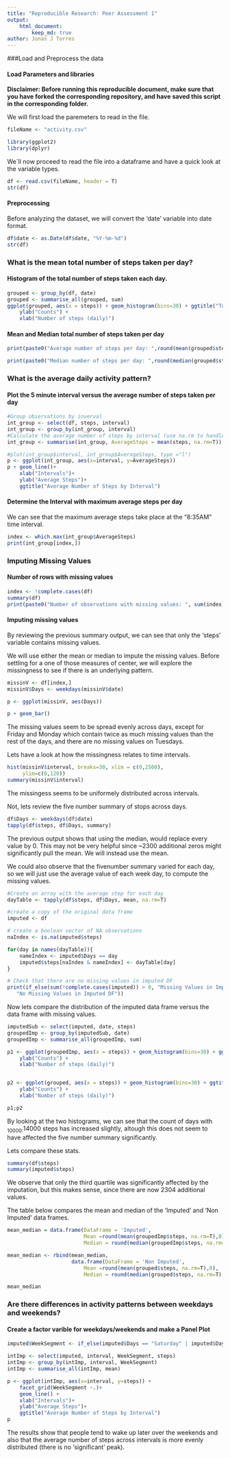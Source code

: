 ```yaml
---
title: "Reproducible Research: Peer Assessment 1"
output:
    html_document:
        keep_md: true
author: Jonas J Torres
---
```


###Load and Preprocess the data

#### Load Parameters and libraries
**Disclaimer: Before running this reproducible document, make sure that you have forked the corresponding repository, and have saved this script in the corresponding folder. **

We will first load the paremeters to read in the file.

```r
fileName <- "activity.csv"

library(ggplot2)
library(dplyr)
```

We´ll now proceed to read the file into a dataframe and have a quick look at the variable types.

```r

df <- read.csv(fileName, header = T)
str(df)

```

#### Preprocessing

Before analyzing the dataset, we will convert the 'date' variable into date format.


```r
df$date <- as.Date(df$date, "%Y-%m-%d")
str(df)
```

### What is the mean total number of steps taken per day?

#### Histogram of the total number of steps taken each day.

```r
grouped <- group_by(df, date)
grouped <- summarise_all(grouped, sum)
ggplot(grouped, aes(x = steps)) + geom_histogram(bins=30) + ggtitle("Total Number of Steps per day") +
    ylab("Counts") +
    xlab("Number of steps (daily)")

```

#### Mean and Median total number of steps taken per day

```r

print(paste0("Average number of steps per day: ",round(mean(grouped$steps, na.rm=T),0)))

print(paste0("Median number of steps per day: ",round(median(grouped$steps, na.rm=T),0)))

```


### What is the average daily activity pattern?

#### Plot the 5 minute interval versus the average number of steps taken per day

```r
#Group observations by inverval
int_group <- select(df, steps, interval)
int_group <- group_by(int_group, interval)
#Calculate the average number of steps by interval (use na.rm to handle missingness)
int_group <- summarise(int_group, AverageSteps = mean(steps, na.rm=T))

#plot(int_group$interval, int_group$AverageSteps, type ="l")
p <- ggplot(int_group, aes(x=interval, y=AverageSteps))
p + geom_line()+
    xlab("Intervals")+
    ylab("Average Steps")+
    ggtitle("Average Number of Steps by Interval")

```

#### Determine the Interval with maximum average steps per day

We can see that the maximum average steps take place at the "8:35AM" time interval.

```r
index <- which.max(int_group$AverageSteps)
print(int_group[index,])
```

### Imputing Missing Values

#### Number of rows with missing values

```r
index <- !complete.cases(df)
summary(df)
print(paste0("Number of observations with missing values: ", sum(index)))
```

#### Imputing missing values

By reviewing the previous summary output, we can see that only the 'steps' variable contains missing values.

We will use either the mean or median to impute the missing values. Before settling for a one of those measures of center, we will explore the missingness to see if there is an underlying pattern.

```r
missinV <- df[index,]
missinV$Days <- weekdays(missinV$date)

p <- ggplot(missinV, aes(Days))

p + geom_bar()

```

The missing values seem to be spread evenly across days, except for Friday and Monday which contain twice as much missing values than the rest of the days, and there are no missing values on Tuesdays.

Lets have a look at how the missingness relates to time intervals.

```r
hist(missinV$interval, breaks=30, xlim = c(0,2500),
     ylim=c(0,120))
summary(missinV$interval)

```

The missingess seems to be uniformely distributed across intervals.


Not, lets review the five number summary of stops across days.

```r
df$Days <- weekdays(df$date)
tapply(df$steps, df$Days, summary)

```

The previous output shows that using the median, would replace every value by 0. This may not be very helpful since ~2300 additional zeros might significantly pull the mean. We will instead use the mean.

We could also observe that the fivenumber summary varied for each day, so we will just use the average value of each week day, to compute the missing values.

```r
#Create an array with the average step for each day
dayTable <- tapply(df$steps, df$Days, mean, na.rm=T)

#create a copy of the original data frame
imputed <- df

# create a boolean vector of NA observations
naIndex <- is.na(imputed$steps)

for(day in names(dayTable)){
    nameIndex <- imputed$Days == day
    imputed$steps[naIndex & nameIndex] <- dayTable[day]
}

# Check that there are no missing values in imputed DF
print(if_else(sum(!complete.cases(imputed)) > 0, "Missing Values in Imputed DF",
   "No Missing Values in Imputed DF"))

```

Now lets compare the distribution of the imputed data frame versus the data frame with missing values.

```r
imputedSub <- select(imputed, date, steps)
groupedImp <- group_by(imputedSub, date)
groupedImp <- summarise_all(groupedImp, sum)

p1 <- ggplot(groupedImp, aes(x = steps)) + geom_histogram(bins=30) + ggtitle("Total Number of Steps per day (Imputed DF)") +
    ylab("Counts") +
    xlab("Number of steps (daily)")


p2 <- ggplot(grouped, aes(x = steps)) + geom_histogram(bins=30) + ggtitle("Total Number of Steps per day") +
    ylab("Counts") +
    xlab("Number of steps (daily)")

p1;p2
```

By looking at the two histograms, we can see that the count of days with ~10000:~14000 steps has increased slightly, altough this does not seem to have affected the five number summary significantly.

Lets compare these stats.

```r
summary(df$steps)
summary(imputed$steps)

```
We observe that only the third quartile was significantly affected by the imputation, but this makes sense, since there are now 2304 additional values.


The table below compares the mean and median of the 'Imputed' and 'Non Imputed' data frames.

```r
mean_median = data.frame(DataFrame = 'Imputed',
                         Mean =round(mean(groupedImp$steps, na.rm=T),0),
                         Median = round(median(groupedImp$steps, na.rm=T),0))

mean_median <- rbind(mean_median,
                     data.frame(DataFrame = 'Non Imputed',
                         Mean =round(mean(grouped$steps, na.rm=T),0),
                         Median = round(median(grouped$steps, na.rm=T),0)))

mean_median
```

### Are there differences in activity patterns between weekdays and weekends?

#### Create a factor varible for weekdays/weekends and make a Panel Plot

```r
imputed$WeekSegment <- if_else(imputed$Days == "Saturday" | imputed$Days == "Sunday", "weekend", "weekday")

intImp <- select(imputed, interval, WeekSegment, steps)
intImp <- group_by(intImp, interval, WeekSegment)
intImp <- summarise_all(intImp, mean)

p <- ggplot(intImp, aes(x=interval, y=steps)) + 
    facet_grid(WeekSegment ~.)+
    geom_line() +
    xlab("Intervals")+
    ylab("Average Steps")+
    ggtitle("Average Number of Steps by Interval")
p
```

The results show that people tend to wake up later over the weekends and also that the average number of steps across intervals is more evenly distributed (there is no 'significant' peak).
